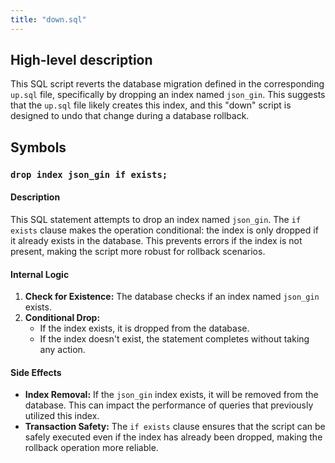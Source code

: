 ```yaml
---
title: "down.sql"
---
```


## High-level description
This SQL script reverts the database migration defined in the corresponding `up.sql` file, specifically by dropping an index named `json_gin`. This suggests that the `up.sql` file likely creates this index, and this "down" script is designed to undo that change during a database rollback.

## Symbols

### `drop index json_gin if exists;`
#### Description
This SQL statement attempts to drop an index named `json_gin`. The `if exists` clause makes the operation conditional: the index is only dropped if it already exists in the database. This prevents errors if the index is not present, making the script more robust for rollback scenarios.

#### Internal Logic
1. **Check for Existence:** The database checks if an index named `json_gin` exists.
2. **Conditional Drop:**
   - If the index exists, it is dropped from the database.
   - If the index doesn't exist, the statement completes without taking any action.

#### Side Effects
- **Index Removal:** If the `json_gin` index exists, it will be removed from the database. This can impact the performance of queries that previously utilized this index.
- **Transaction Safety:** The `if exists` clause ensures that the script can be safely executed even if the index has already been dropped, making the rollback operation more reliable. 
